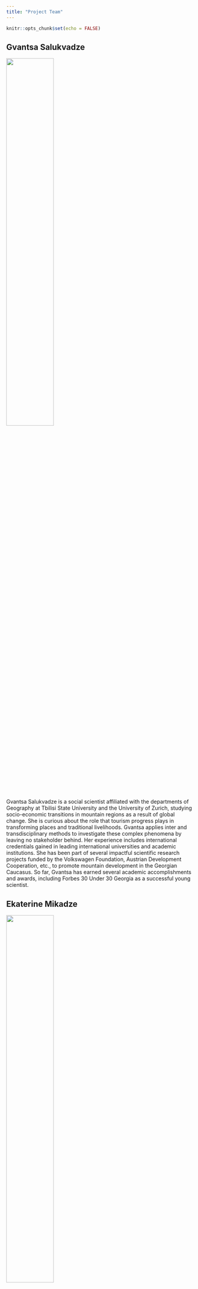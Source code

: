 ```yaml
---
title: "Project Team"
---
```


```r
knitr::opts_chunk$set(echo = FALSE)
```


## Gvantsa Salukvadze
 
![](Image/gvantsa.jpeg){width=50%}

Gvantsa Salukvadze is a social scientist affiliated with the departments of Geography at Tbilisi State University and the University of Zurich, studying socio-economic transitions in mountain regions as a result of global change. She is curious about the role that tourism progress plays in transforming places and traditional livelihoods. Gvantsa applies inter and transdisciplinary methods to investigate these complex phenomena by leaving no stakeholder behind. Her experience includes international credentials gained in leading international universities and academic institutions. She has been part of several impactful scientific research projects funded by the Volkswagen Foundation, Austrian Development Cooperation, etc., to promote mountain development in the Georgian Caucasus. So far, Gvantsa has earned several academic accomplishments and awards, including Forbes 30 Under 30 Georgia as a successful young scientist. 

## Ekaterine Mikadze

![](Image/Imageeka.jpeg){width=50%}

Ekaterine Mikadze is an environmental policy specialist, currently working as EU4climate project manager at UNDP Georgia. She has a working experience for the government and civil society organizations in Georgia, including the Climate Change and European Integration departments of the  Ministry of Environmental Protection and Agriculture. Ekaterine obtained her MSc degree in Environmental Technology from the Imperial College London (2020) and MSc degree in Environmental governance from Albert Ludwig University, Germany (2015). Her research and professional interests include climate change and circular economy.


## Temur Gugushvili

![](https://temurgugushvili.ge/author/temur-gugushvili/avatar_hu458d9f250d4c51d172b80f9ae4eaf7ec_139912_270x270_fill_q90_lanczos_center.jpg){width=50%}

Currently, Temur Gugushvili is working at the Food and Agriculture Organization (FAO) Representation in Georgia as Researcher. At the same time, He is a PhD Candidate at Tbilisi State University, Department of Sociology. His academic career already includes several impactful research projects focusing on rural and mountain development. Temur is researching international, public and academic sectors. He believe that the researcher’s primary role is to explore the hitherto hidden and spread it in an understandable way to the relevant stakeholders. For this reason, Temur synthesise in practice social science theories, methods and information handling tools, such as R/Rstudio, QGIS, SPSS, Excel, Access, MAXQDA, Mendeley, etc.


*Contact:*

* <gvantsa.salukvadze955@sps.tsu.edu.ge> (Georgia) 



